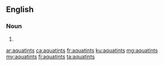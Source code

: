 ==English==

===Noun===
{{head|en|plural}}

# {{plural of|aquatint|lang=en}}

[[ar:aquatints]]
[[ca:aquatints]]
[[fr:aquatints]]
[[ku:aquatints]]
[[mg:aquatints]]
[[my:aquatints]]
[[fi:aquatints]]
[[ta:aquatints]]